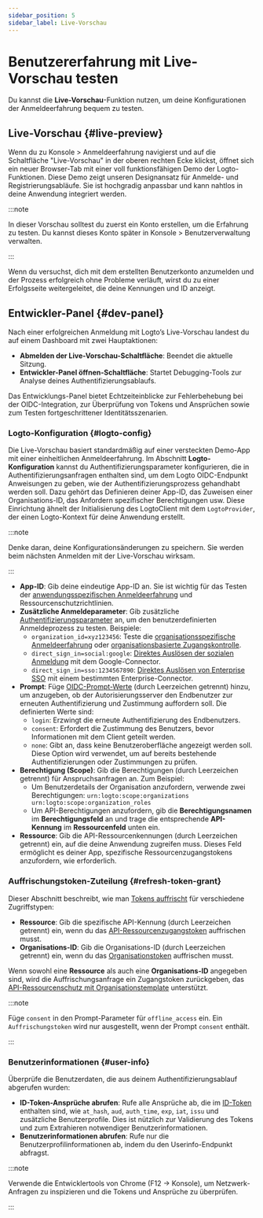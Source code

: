 ```yaml
---
sidebar_position: 5
sidebar_label: Live-Vorschau
---
```


# Benutzererfahrung mit Live-Vorschau testen

Du kannst die **Live-Vorschau**-Funktion nutzen, um deine Konfigurationen der Anmeldeerfahrung bequem zu testen.

## Live-Vorschau \{#live-preview}

Wenn du zu <CloudLink to="/sign-in-experience">Konsole > Anmeldeerfahrung</CloudLink> navigierst und auf die Schaltfläche "Live-Vorschau" in der oberen rechten Ecke klickst, öffnet sich ein neuer Browser-Tab mit einer voll funktionsfähigen Demo der Logto-Funktionen. Diese Demo zeigt unseren Designansatz für Anmelde- und Registrierungsabläufe. Sie ist hochgradig anpassbar und kann nahtlos in deine Anwendung integriert werden.

:::note

In dieser Vorschau solltest du zuerst ein Konto erstellen, um die Erfahrung zu testen. Du kannst dieses Konto später in <CloudLink to="/user-management">Konsole > Benutzerverwaltung</CloudLink> verwalten.

:::

Wenn du versuchst, dich mit dem erstellten Benutzerkonto anzumelden und der Prozess erfolgreich ohne Probleme verläuft, wirst du zu einer Erfolgsseite weitergeleitet, die deine Kennungen und ID anzeigt.

## Entwickler-Panel \{#dev-panel}

Nach einer erfolgreichen Anmeldung mit Logto’s Live-Vorschau landest du auf einem Dashboard mit zwei Hauptaktionen:

- **Abmelden der Live-Vorschau-Schaltfläche**: Beendet die aktuelle Sitzung.
- **Entwickler-Panel öffnen-Schaltfläche**: Startet Debugging-Tools zur Analyse deines Authentifizierungsablaufs.

Das Entwicklungs-Panel bietet Echtzeiteinblicke zur Fehlerbehebung bei der OIDC-Integration, zur Überprüfung von Tokens und Ansprüchen sowie zum Testen fortgeschrittener Identitätsszenarien.

### Logto-Konfiguration \{#logto-config}

Die Live-Vorschau basiert standardmäßig auf einer versteckten Demo-App mit einer einheitlichen Anmeldeerfahrung. Im Abschnitt **Logto-Konfiguration** kannst du Authentifizierungsparameter konfigurieren, die in Authentifizierungsanfragen enthalten sind, um dem Logto OIDC-Endpunkt Anweisungen zu geben, wie der Authentifizierungsprozess gehandhabt werden soll. Dazu gehört das Definieren deiner App-ID, das Zuweisen einer Organisations-ID, das Anfordern spezifischer Berechtigungen usw. Diese Einrichtung ähnelt der Initialisierung des LogtoClient mit dem `LogtoProvider`, der einen Logto-Kontext für deine Anwendung erstellt.

:::note

Denke daran, deine Konfigurationsänderungen zu speichern. Sie werden beim nächsten Anmelden mit der Live-Vorschau wirksam.

:::

- **App-ID**: Gib deine eindeutige App-ID an. Sie ist wichtig für das Testen der [anwendungsspezifischen Anmeldeerfahrung](/customization/match-your-brand#app-specific-branding) und Ressourcenschutzrichtlinien.
- **Zusätzliche Anmeldeparameter**: Gib zusätzliche [Authentifizierungsparameter](/end-user-flows/authentication-parameters) an, um den benutzerdefinierten Anmeldeprozess zu testen. Beispiele:
  - `organization_id=xyz123456`: Teste die [organisationsspezifische Anmeldeerfahrung](/customization/match-your-brand#organization-specific-branding) oder [organisationsbasierte Zugangskontrolle](/authorization/organization-template/protect-organization-resources).
  - `direct_sign_in=social:google`: [Direktes Auslösen der sozialen Anmeldung](/end-user-flows/authentication-parameters/direct-sign-in#social-sign-in) mit dem Google-Connector.
  - `direct_sign_in=sso:1234567890`: [Direktes Auslösen von Enterprise SSO](/end-user-flows/authentication-parameters/direct-sign-in#enterprise-sso) mit einem bestimmten Enterprise-Connector.
- **Prompt**: Füge [OIDC-Prompt-Werte](https://blog.logto.io/introducing-oidc-prompt) (durch Leerzeichen getrennt) hinzu, um anzugeben, ob der Autorisierungsserver den Endbenutzer zur erneuten Authentifizierung und Zustimmung auffordern soll. Die definierten Werte sind:
  - `login`: Erzwingt die erneute Authentifizierung des Endbenutzers.
  - `consent`: Erfordert die Zustimmung des Benutzers, bevor Informationen mit dem Client geteilt werden.
  - `none`: Gibt an, dass keine Benutzeroberfläche angezeigt werden soll. Diese Option wird verwendet, um auf bereits bestehende Authentifizierungen oder Zustimmungen zu prüfen.
- **Berechtigung (Scope)**: Gib die Berechtigungen (durch Leerzeichen getrennt) für Anspruchsanfragen an. Zum Beispiel:
  - Um Benutzerdetails der Organisation anzufordern, verwende zwei Berechtigungen: `urn:logto:scope:organizations urn:logto:scope:organization_roles`
  - Um API-Berechtigungen anzufordern, gib die **Berechtigungsnamen** im **Berechtigungsfeld** an und trage die entsprechende **API-Kennung** im **Ressourcenfeld** unten ein.
- **Ressource**: Gib die API-Ressourcenkennungen (durch Leerzeichen getrennt) ein, auf die deine Anwendung zugreifen muss. Dieses Feld ermöglicht es deiner App, spezifische Ressourcenzugangstokens anzufordern, wie erforderlich.

### Auffrischungstoken-Zuteilung \{#refresh-token-grant}

Dieser Abschnitt beschreibt, wie man [Tokens auffrischt](https://auth-wiki.logto.io/refresh-token) für verschiedene Zugriffstypen:

- **Ressource**: Gib die spezifische API-Kennung (durch Leerzeichen getrennt) ein, wenn du das [API-Ressourcenzugangstoken](/authorization/api-resources/protect-your-api) auffrischen musst.
- **Organisations-ID**: Gib die Organisations-ID (durch Leerzeichen getrennt) ein, wenn du das [Organisationstoken](/authorization/organization-template/protect-organization-resources#step-2-fetch-organization-token) auffrischen musst.

Wenn sowohl eine **Ressource** als auch eine **Organisations-ID** angegeben sind, wird die Auffrischungsanfrage ein Zugangstoken zurückgeben, das [API-Ressourcenschutz mit Organisationstemplate](/authorization/organization-template/protect-api-reources) unterstützt.

:::note

Füge `consent` in den Prompt-Parameter für `offline_access` ein. Ein `Auffrischungstoken` wird nur ausgestellt, wenn der Prompt `consent` enthält.

:::

### Benutzerinformationen \{#user-info}

Überprüfe die Benutzerdaten, die aus deinem Authentifizierungsablauf abgerufen wurden:

- **ID-Token-Ansprüche abrufen**: Rufe alle Ansprüche ab, die im [ID-Token](https://auth-wiki.logto.io/id-token) enthalten sind, wie `at_hash`, `aud`, `auth_time`, `exp`, `iat`, `issu` und zusätzliche Benutzerprofile. Dies ist nützlich zur Validierung des Tokens und zum Extrahieren notwendiger Benutzerinformationen.
- **Benutzerinformationen abrufen**: Rufe nur die Benutzerprofilinformationen ab, indem du den Userinfo-Endpunkt abfragst.

:::note

Verwende die Entwicklertools von Chrome (F12 → Konsole), um Netzwerk-Anfragen zu inspizieren und die Tokens und Ansprüche zu überprüfen.

:::
